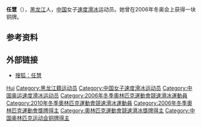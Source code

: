 {{MedalTableTop}}
{{MedalCountry|{{CHN}} }}
{{MedalSport|女子[[短道速滑|短道速滑]]}}
{{MedalBronze|[[2006年冬季奧林匹克運動會|2006年都靈]]|[[2006年冬季奧林匹克運動會短道速滑比賽|500米]]}}
{{MedalBottom}}

'''任慧'''（{{bd|1983年|8月11日|||catIdx=Ren Wei}}），[[黑龙江省|黑龙江]]人，[[中华人民共和国|中国]]女子[[速度滑冰|速度滑冰]]运动员。她曾在2006年冬奥会上获得一块铜牌。

== 参考资料 ==
{{reflist}}

== 外部链接 ==
* [https://web.archive.org/web/20080513033224/http://index.sports.sohu.com/person/plist-5276.html 搜狐：任慧]

{{Authority control}}
{{DEFAULTSORT:Ren Wei}}
[[Category:任姓|Hui]]
[[Category:黑龙江籍运动员|Category:黑龙江籍运动员]]
[[Category:中国女子速度滑冰运动员|Category:中国女子速度滑冰运动员]]
[[Category:中国奥运速度滑冰运动员|Category:中国奥运速度滑冰运动员]]
[[Category:2006年冬季奧林匹克運動會競速滑冰運動員|Category:2006年冬季奧林匹克運動會競速滑冰運動員]]
[[Category:2010年冬季奧林匹克運動會競速滑冰運動員|Category:2010年冬季奧林匹克運動會競速滑冰運動員]]
[[Category:2006年冬季奧林匹克運動會獎牌得主|Category:2006年冬季奧林匹克運動會獎牌得主]]
[[Category:奧林匹克運動會競速滑冰獎牌得主|Category:奧林匹克運動會競速滑冰獎牌得主]]
[[Category:中国奥林匹克运动会铜牌得主|Category:中国奥林匹克运动会铜牌得主]]

{{China-sport-bio-stub}}